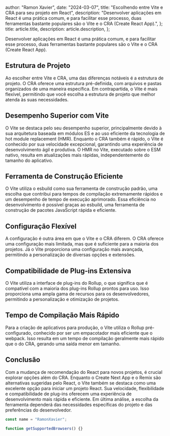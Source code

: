 
  author: "Ramon Xavier",
  date: "2024-03-07",
  title: "Escolhendo entre Vite e CRA para seu projeto em React",
  description:
    "Desenvolver aplicações em React é uma prática comum, e para facilitar esse processo, duas ferramentas bastante populares são o Vite e o CRA (Create React App).",
};
  title: article.title,
  description: article.description,
};


Desenvolver aplicações em React é uma prática comum, e para facilitar esse processo, duas ferramentas bastante populares são o Vite e o CRA (Create React App).

## Estrutura de Projeto

Ao escolher entre Vite e CRA, uma das diferenças notáveis é a estrutura de projeto. O CRA oferece uma estrutura pré-definida, com arquivos e pastas organizados de uma maneira específica. Em contrapartida, o Vite é mais flexível, permitindo que você escolha a estrutura de projeto que melhor atenda às suas necessidades.

## Desempenho Superior com Vite

O Vite se destaca pelo seu desempenho superior, principalmente devido à sua arquitetura baseada em módulos ES e ao uso eficiente da tecnologia de hot module replacement (HMR). Enquanto o CRA também é rápido, o Vite é conhecido por sua velocidade excepcional, garantindo uma experiência de desenvolvimento ágil e produtiva. O HMR no Vite, executado sobre o ESM nativo, resulta em atualizações mais rápidas, independentemente do tamanho do aplicativo.

## Ferramenta de Construção Eficiente

O Vite utiliza o esbuild como sua ferramenta de construção padrão, uma escolha que contribui para tempos de compilação extremamente rápidos e um desempenho de tempo de execução aprimorado. Essa eficiência no desenvolvimento é possível graças ao esbuild, uma ferramenta de construção de pacotes JavaScript rápida e eficiente.

## Configuração Flexível

A configuração é outra área em que o Vite e o CRA diferem. O CRA oferece uma configuração mais limitada, mas que é suficiente para a maioria dos projetos. Já o Vite proporciona uma configuração mais avançada, permitindo a personalização de diversas opções e extensões.

## Compatibilidade de Plug-ins Extensiva

O Vite utiliza a interface de plug-ins do Rollup, o que significa que é compatível com a maioria dos plug-ins Rollup prontos para uso. Isso proporciona uma ampla gama de recursos para os desenvolvedores, permitindo a personalização e otimização de projetos.

## Tempo de Compilação Mais Rápido

Para a criação de aplicativos para produção, o Vite utiliza o Rollup pré-configurado, conhecido por ser um empacotador mais eficiente que o webpack. Isso resulta em um tempo de compilação geralmente mais rápido que o do CRA, gerando uma saída menor em tamanho.

## Conclusão

Com a mudança de recomendação do React para novos projetos, é crucial explorar opções além do CRA. Enquanto o Create Next App e o Remix são alternativas sugeridas pelo React, o Vite também se destaca como uma excelente opção para iniciar um projeto React. Sua velocidade, flexibilidade e compatibilidade de plug-ins oferecem uma experiência de desenvolvimento mais rápida e eficiente. Em última análise, a escolha da ferramenta dependerá das necessidades específicas do projeto e das preferências do desenvolvedor.

```js
const name = "RamonXavier";

function getSupportedBrowsers() {}
```
